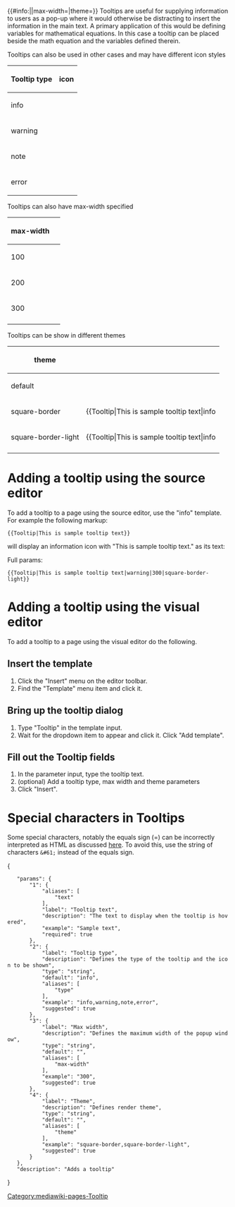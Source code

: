 <includeonly>{{#info:{{{1|}}}|{{{2|info}}}|max-width={{{3|}}}|theme={{{4|}}}}}</includeonly><noinclude>
Tooltips are useful for supplying information to users as a pop-up where it would otherwise be distracting to insert the information in the main text. A primary application of this would be defining variables for mathematical equations. In this case a tooltip can be placed beside the math equation and the variables defined therein.

Tooltips can also be used in other cases and may have different icon styles

{| class="wikitable"
|-
!Tooltip type!!icon
|-
|info||{{Tooltip|This is sample tooltip text|info}}
|-
|warning||{{Tooltip|This is sample tooltip text|warning}}
|-
|note||{{Tooltip|This is sample tooltip text|note}}
|-
|error||{{Tooltip|This is sample tooltip text|error}}
|}

Tooltips can also have max-width specified

{| class="wikitable"
|-
!max-width!!
|-
|100||{{Tooltip|This is sample tooltip text|info|100}}
|-
|200||{{Tooltip|This is sample tooltip text|info|200}}
|-
|300||{{Tooltip|This is sample tooltip text|info|300}}
|-
|}

Tooltips can be show in different themes

{| class="wikitable"
|-
!theme!!
|-
|default||{{Tooltip|This is sample tooltip text|info}}
|-
|square-border||{{Tooltip|This is sample tooltip text|info||square-border}}
|-
|square-border-light||{{Tooltip|This is sample tooltip text|info||square-border-light}}
|-
|}

= Adding a tooltip using the source editor =

To add a tooltip to a page using the source editor, use the "info" template. For example the following markup:

<pre>{{Tooltip|This is sample tooltip text}}</pre>

will display an information icon with "This is sample tooltip text." as its text:

{{Tooltip|This is sample tooltip text}}

Full params:

<pre>{{Tooltip|This is sample tooltip text|warning|300|square-border-light}}</pre>

= Adding a tooltip using the visual editor =

To add a tooltip to a page using the visual editor do the following.

== Insert the template ==
# Click the "Insert" menu on the editor toolbar.
# Find the "Template" menu item and click it.

== Bring up the tooltip dialog ==
# Type "Tooltip" in the template input. 
# Wait for the dropdown item to appear and click it. Click "Add template".

== Fill out the Tooltip fields ==
# In the parameter input, type the tooltip text.
# (optional) Add a tooltip type, max width and theme parameters
# Click "Insert".

= Special characters in Tooltips =
Some special characters, notably the equals sign (<nowiki>=</nowiki>) can be incorrectly interpreted as HTML as discussed [[smw:Help:Special_characters_in_tooltips|here]]. To avoid this, use the string of characters <code>&amp;#61;</code> instead of the equals sign.

<templatedata>
{
	"params": {
		"1": {
			"aliases": [
				"text"
			],
			"label": "Tooltip text",
			"description": "The text to display when the tooltip is hovered",
			"example": "Sample text",
			"required": true
		},
		"2": {
			"label": "Tooltip type",
			"description": "Defines the type of the tooltip and the icon to be shown",
			"type": "string",
			"default": "info",
			"aliases": [
				"type"
			],
			"example": "info,warning,note,error",
			"suggested": true
		},
		"3": {
			"label": "Max width",
			"description": "Defines the maximum width of the popup window",
			"type": "string",
			"default": "",
			"aliases": [
				"max-width"
			],
			"example": "300",
			"suggested": true
		},
		"4": {
			"label": "Theme",
			"description": "Defines render theme",
			"type": "string",
			"default": "",
			"aliases": [
				"theme"
			],
			"example": "square-border,square-border-light",
			"suggested": true
		}
	},
	"description": "Adds a tooltip"
}
</templatedata>
[[Category:mediawiki-pages-Tooltip]]
</noinclude>